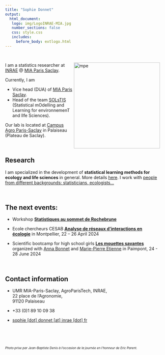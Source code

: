 ```yaml
---
title: "Sophie Donnet"
output: 
  html_document:
   logo: img/LogoINRAE-MIA.jpg
   number_sections: false
   css: style.css
   includes:
     before_body: extlogo.html
---
```


<br>
  

<img src="img/sophie_donnet_profil2022.png" alt="mpe" width = "280px" align="right"> </img>
 
  
I am a statistics researcher at  [INRAE](https://www.inrae.fr/) @ [MIA Paris Saclay](https://mia-ps.inrae.fr/).

Currently, I am

  * Vice head (DUA) of [MIA Paris Saclay](https://mia-ps.inrae.fr/). 
  * Head of the team [SOLsTIS](https://mia-ps.inrae.fr/solstis) (Statistical mOdelling and Learning for environnemenT and lIfe Sciences).  


Our lab is located at [Campus Agro Paris-Saclay](https://www.agroparistech.fr/lecole/ecole-8-sites/campus-agro-paris-saclay) in Palaiseau (Plateau de Saclay). 


<br>
  
## Research 

I am specialized in the development of **statistical learning methods for ecology and life sciences** in general.  More details [here](research.html). I work with [people from different backgrounds: statisticians, ecologists...](collaborators.html)

  
  
 
<br>

## The next events:  

  
  
  - Workshop [**Statistiques au sommet de Rochebrune**](https://sophiedonnet.github.io/StatsAuSommetRochebrune/)
  
 -  Ecole chercheurs CESAB  [**Analyse de réseaux d’interactions en écologie**](https://www.fondationbiodiversite.fr/?post_type=evenement&p=23848) in Montpellier, 22 – 26 April 2024 
  
 - Scientific bootcamp for high school girls  [**Les mouettes savantes**](https://marieetienne.github.io/lesmouettessavantes/) organized with [Anna Bonnet](https://anna.biogeek.land/) and [Marie-Pierre Etienne](https://marieetienne.github.io/) in Paimpont, 24 - 28 June 2024




<br>
    
## Contact information



- <i class="fas fa-map-marker"></i> UMR MIA-Paris-Saclay, AgroParisTech, INRAE, </br>
  22 place de l’Agronomie, </br>
  91120 Palaiseau</br>
  

- <i class="fa fa-phone"></i> +33 (0)1 89 10 09 38

- <i class="fa fa-at"></i> <a href="mailto:sophie.donnet@inrae.fr
">sophie [dot] donnet  [at] inrae [dot] fr</a>



 
<br>

<br>

    


 <font size="1">  *Photo prise par Jean-Baptiste Denis à l'occasion de la journée en l'honneur de Eric Parent.*  </font >
